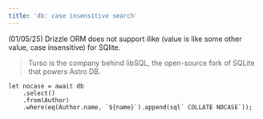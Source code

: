 ```yaml
---
title: 'db: case insensitive search'
---
```


(01/05/25) Drizzle ORM does not support ilike (value is like some other value, case insensitive)
for SQlite.

> Turso is the company behind libSQL, the open-source fork of SQLite that powers Astro DB.

```
let nocase = await db
    .select()
    .from(Author)
    .where(eq(Author.name, `${name}`).append(sql` COLLATE NOCASE`));
```